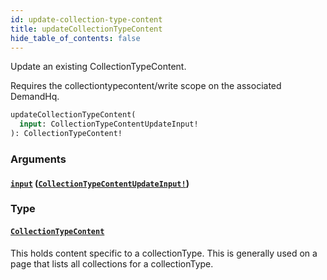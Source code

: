 ```yaml
---
id: update-collection-type-content
title: updateCollectionTypeContent
hide_table_of_contents: false
---
```



Update an existing CollectionTypeContent.

Requires the collectiontypecontent/write scope on the associated DemandHq.

```graphql
updateCollectionTypeContent(
  input: CollectionTypeContentUpdateInput!
): CollectionTypeContent!
```


### Arguments

#### [`input`](#) ([`CollectionTypeContentUpdateInput!`](/demand/api/graphql-admin/reference/inputs/collection-type-content-update-input))




### Type

#### [`CollectionTypeContent`](/demand/api/graphql-admin/reference/objects/collection-type-content)

This holds content specific to a collectionType. This is generally used on a
page that lists all collections for a collectionType.




